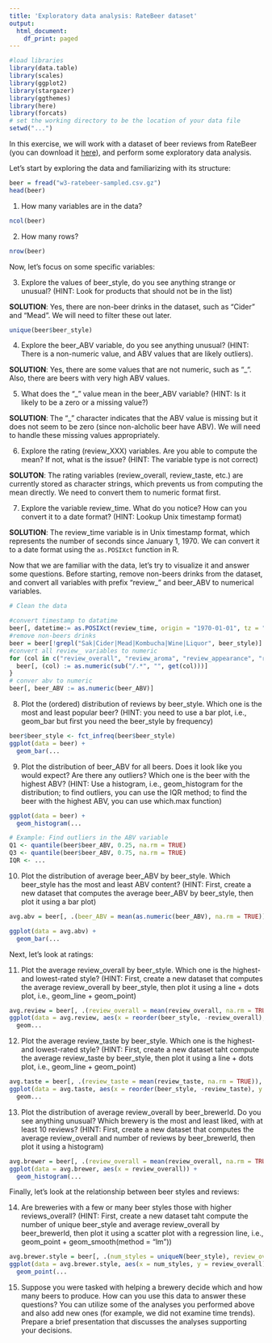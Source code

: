 ```yaml
---
title: 'Exploratory data analysis: RateBeer dataset'
output:
  html_document:
    df_print: paged
---
```


```r
#load libraries
library(data.table)
library(scales)
library(ggplot2)
library(stargazer)
library(ggthemes)
library(here)
library(forcats)
# set the working directory to be the location of your data file
setwd("...")
```

In this exercise, we will work with a dataset of beer reviews from RateBeer (you can download it [here](insert_link)), and perform some exploratory data analysis.

Let's start by exploring the data and familiarizing with its structure:

```r
beer = fread("w3-ratebeer-sampled.csv.gz")
head(beer)
```

1.	How many variables are in the data?
```r
ncol(beer)
```
 
2.	How many rows?
```r
nrow(beer)
```

Now, let’s focus on some specific variables:

3.	Explore the values of beer_style, do you see anything strange or unusual? (HINT: Look for products that should not be in the list)

**SOLUTION**: Yes, there are non-beer drinks in the dataset, such as "Cider" and "Mead". We will need to filter these out later.
```r
unique(beer$beer_style)
```

4.	Explore the beer_ABV variable, do you see anything unusual? (HINT: There is a non-numeric value, and ABV values that are likely outliers).

**SOLUTION**: Yes, there are some values that are not numeric, such as "_". Also, there are beers with very high ABV values.

5.	What does the "_" value mean in the beer_ABV variable? (HINT: Is it likely to be a zero or a missing value?)

**SOLUTION**: The "_" character indicates that the ABV value is missing but it does not seem to be zero (since non-alcholic beer have ABV). We will need to handle these missing values appropriately.

6.	Explore the rating (review_XXX) variables. Are you able to compute the mean? If not, what is the issue? (HINT: The variable type is not correct)

**SOLUTON**: The rating variables (review_overall, review_taste, etc.) are currently stored as character strings, which prevents us from computing the mean directly. We need to convert them to numeric format first.

7.	Explore the variable review_time. What do you notice? How can you convert it to a date format? (HINT: Lookup Unix timestamp format)

**SOLUTION**: The review_time variable is in Unix timestamp format, which represents the number of seconds since January 1, 1970. We can convert it to a date format using the `as.POSIXct` function in R.


Now that we are familiar with the data, let’s try to visualize it and answer some questions. Before starting, remove non-beers drinks from the dataset, and convert all variables with prefix “review_” and beer_ABV to numerical variables.

```r
# Clean the data

#convert timestamp to datatime
beer[, datetime:= as.POSIXct(review_time, origin = "1970-01-01", tz = "UTC")]
#remove non-beers drinks
beer = beer[!grepl("Sak|Cider|Mead|Kombucha|Wine|Liquor", beer_style)]
#convert all review_ variables to numeric
for (col in c("review_overall", "review_aroma", "review_appearance", "review_palate", "review_taste")) {
  beer[, (col) := as.numeric(sub("/.*", "", get(col)))]
}
# conver abv to numeric
beer[, beer_ABV := as.numeric(beer_ABV)]
```

8.	Plot the (ordered) distribution of reviews by beer_style. Which one is the most and least popular beer? (HINT: you need to use a bar plot, i.e., geom_bar but first you need the beer_style by frequency)

```r
beer$beer_style <- fct_infreq(beer$beer_style)
ggplot(data = beer) +
  geom_bar(...
```

9.	Plot the distribution of beer_ABV for all beers. Does it look like you would expect? Are there any outliers? Which one is the beer with the highest ABV? (HINT: Use a histogram, i.e., geom_histogram for the distribution; to find outliers, you can use the IQR method; to find the beer with the highest ABV, you can use which.max function)

```r
ggplot(data = beer) +
  geom_histogram(...
```

```r
# Example: Find outliers in the ABV variable
Q1 <- quantile(beer$beer_ABV, 0.25, na.rm = TRUE)
Q3 <- quantile(beer$beer_ABV, 0.75, na.rm = TRUE)
IQR <- ...

```


10.	Plot the distribution of average beer_ABV by beer_style. Which beer_style has the most and least ABV content? (HINT: First, create a new dataset that computes the average beer_ABV by beer_style, then plot it using a bar plot)
```r
avg.abv = beer[, .(beer_ABV = mean(as.numeric(beer_ABV), na.rm = TRUE)), by = beer_style]

ggplot(data = avg.abv) +
  geom_bar(...
```

Next, let’s look at ratings:

11.	Plot the average review_overall by beer_style. Which one is the highest- and lowest-rated style? (HINT: First, create a new dataset that computes the average review_overall by beer_style, then plot it using a line + dots plot, i.e., geom_line + geom_point)

```r
avg.review = beer[, .(review_overall = mean(review_overall, na.rm = TRUE)), by = beer_style]
ggplot(data = avg.review, aes(x = reorder(beer_style, -review_overall), y = review_overall, group = 1)) +
  geom...
```

12.	Plot the average review_taste by beer_style. Which one is the highest- and lowest-rated style? (HINT: First, create a new dataset taht compute the average review_taste by beer_style, then plot it using a line + dots plot, i.e., geom_line + geom_point)

```r
avg.taste = beer[, .(review_taste = mean(review_taste, na.rm = TRUE)), by = beer_style]
ggplot(data = avg.taste, aes(x = reorder(beer_style, -review_taste), y = review_taste, group = 1)) +
  geom...
```

13.	Plot the distribution of average review_overall by beer_brewerId. Do you see anything unusual? Which brewery is the most and least liked, with at least 10 reviews? (HINT: First, create a new dataset that computes the average review_overall and number of reviews by beer_brewerId, then plot it using a histogram)

```r
avg.brewer = beer[, .(review_overall = mean(review_overall, na.rm = TRUE), num_reviews = .N), by = beer_brewerId]
ggplot(data = avg.brewer, aes(x = review_overall)) +
  geom_histogram(...
```

Finally, let’s look at the relationship between beer styles and reviews:

14.	Are breweries with a few or many beer styles those with higher reviews_overall? (HINT: First, create a new dataset taht compute the number of unique beer_style and average review_overall by beer_brewerId, then plot it using a scatter plot with a regression line, i.e., geom_point + geom_smooth(method = "lm"))

```r
avg.brewer.style = beer[, .(num_styles = uniqueN(beer_style), review_overall = mean(review_overall, na.rm = TRUE)), by = beer_brewerId]
ggplot(data = avg.brewer.style, aes(x = num_styles, y = review_overall)) +
  geom_point(...
```

15. Suppose you were tasked with helping a brewery decide which and how many beers to produce. How can you use this data to answer these questions? You can utilize some of the analyses you performed above and also add new ones (for example, we did not examine time trends). Prepare a brief presentation that discusses the analyses supporting your decisions.
